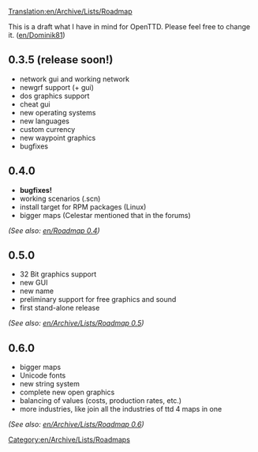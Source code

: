 [[Translation:en/Archive/Lists/Roadmap]]
[[Category:en/Archive/Lists/Roadmaps]]

This is a draft what I have in mind for OpenTTD. Please feel free to change it. ([[en/Dominik81]])

==0.3.5 (release soon!)==
*network gui and working network
*newgrf support (+ gui)
*dos graphics support
*cheat gui
*new operating systems
*new languages
*custom currency
*new waypoint graphics
*bugfixes

==0.4.0==
*'''bugfixes!'''
*working scenarios (.scn)
*install target for RPM packages (Linux)
*bigger maps (Celestar mentioned that in the forums)
''(See also: [[en/Roadmap 0.4]])''

==0.5.0==
*32 Bit graphics support
*new GUI
*new name
*preliminary support for free graphics and sound
*first stand-alone release
''(See also: [[en/Archive/Lists/Roadmap 0.5]])''

==0.6.0==
*bigger maps
*Unicode fonts
*new string system
*complete new open graphics
*balancing of values (costs, production rates, etc.)
*more industries, like join all the industries of ttd 4 maps in one
''(See also: [[en/Archive/Lists/Roadmap 0.6]])''